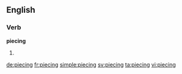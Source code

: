 ==English==

===Verb===
'''piecing'''

# {{present participle of|piece}}

[[de:piecing]]
[[fr:piecing]]
[[simple:piecing]]
[[sv:piecing]]
[[ta:piecing]]
[[vi:piecing]]
